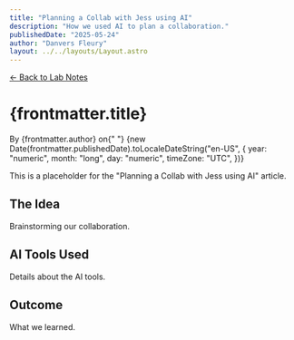 ```yaml
---
title: "Planning a Collab with Jess using AI"
description: "How we used AI to plan a collaboration."
publishedDate: "2025-05-24"
author: "Danvers Fleury"
layout: ../../layouts/Layout.astro
---
```


<p class="mb-4 text-sm text-neutral-500">
  <a
    href="/notebook"
    class="hover:text-yellow-700 hover:border-b-2 hover:border-yellow-700"
  >
    &larr; Back to Lab Notes
  </a>
</p>

<h1 class="text-4xl mb-2 font-serif !mt-0">{frontmatter.title}</h1>

<div class="text-neutral-500 mb-4 text-sm">
  By {frontmatter.author} on{" "}
  {new Date(frontmatter.publishedDate).toLocaleDateString("en-US", {
    year: "numeric",
    month: "long",
    day: "numeric",
    timeZone: "UTC",
  })}
</div>

<article class="prose">

This is a placeholder for the "Planning a Collab with Jess using AI" article.

## The Idea

Brainstorming our collaboration.

## AI Tools Used

Details about the AI tools.

## Outcome

What we learned.

</article>
